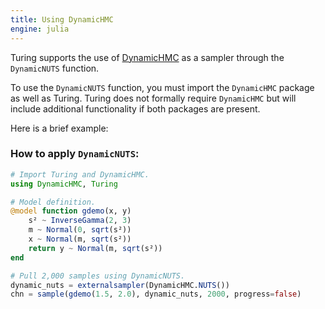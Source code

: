 ```yaml
---
title: Using DynamicHMC
engine: julia
---
```


Turing supports the use of [DynamicHMC](https://github.com/tpapp/DynamicHMC.jl) as a sampler through the `DynamicNUTS` function.

To use the `DynamicNUTS` function, you must import the `DynamicHMC` package as well as Turing. Turing does not formally require `DynamicHMC` but will include additional functionality if both packages are present.

Here is a brief example:

### How to apply `DynamicNUTS`:

```julia
# Import Turing and DynamicHMC.
using DynamicHMC, Turing

# Model definition.
@model function gdemo(x, y)
    s² ~ InverseGamma(2, 3)
    m ~ Normal(0, sqrt(s²))
    x ~ Normal(m, sqrt(s²))
    return y ~ Normal(m, sqrt(s²))
end

# Pull 2,000 samples using DynamicNUTS.
dynamic_nuts = externalsampler(DynamicHMC.NUTS())
chn = sample(gdemo(1.5, 2.0), dynamic_nuts, 2000, progress=false)
```
